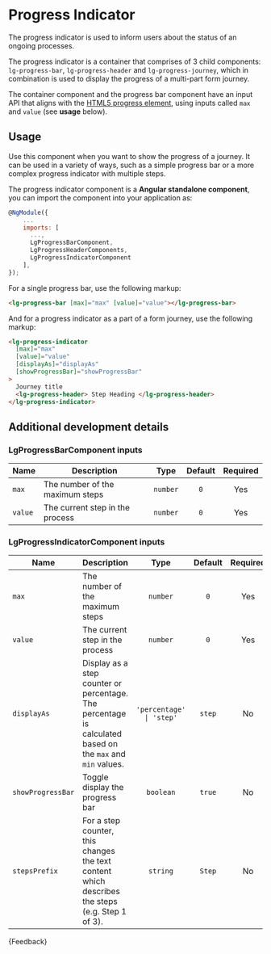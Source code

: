 
<Meta title="Components/Progress indicator/Guide" />

# Progress Indicator

<p class="standardfirst">
  The progress indicator is used to inform users about the status of an ongoing
  processes.
</p>

The progress indicator is a container that comprises of 3 child components: `lg-progress-bar`, `lg-progress-header` and `lg-progress-journey`, which in combination is used to display the progress of a multi-part form journey.

The container component and the progress bar component have an input API that aligns with the [HTML5 progress element](https://www.w3.org/WAI/tutorials/forms/multi-page/#using-the-html5-progress-element), using inputs called `max` and `value` (see **usage** below).

<div class="lg-sb-preview">
  <Story of={ProgressIndicatorStories.progressJourney} />
</div>

## Usage

Use this component when you want to show the progress of a journey. It can be used in a variety of ways, such as a simple progress bar or a more complex progress indicator with multiple steps.

The progress indicator component is a **Angular standalone component**, you can import the component into your application as:

```js
@NgModule({
    ...
    imports: [
      ...,
      LgProgressBarComponent,
      LgProgressHeaderComponents,
      LgProgressIndicatorComponent
    ],
});
```

For a single progress bar, use the following markup:

```html
<lg-progress-bar [max]="max" [value]="value"></lg-progress-bar>
```

And for a progress indicator as a part of a form journey, use the following markup:

```html
<lg-progress-indicator
  [max]="max"
  [value]="value"
  [displayAs]="displayAs"
  [showProgressBar]="showProgressBar"
>
  Journey title
  <lg-progress-header> Step Heading </lg-progress-header>
</lg-progress-indicator>
```

## Additional development details

### LgProgressBarComponent inputs

| Name    | Description                     |   Type   | Default | Required |
| ------- | ------------------------------- | :------: | :-----: | :------: |
| `max`   | The number of the maximum steps | `number` |   `0`   |   Yes    |
| `value` | The current step in the process | `number` |   `0`   |   Yes    |

### LgProgressIndicatorComponent inputs

| Name              | Description                                                                                                |           Type           | Default | Required |
| ----------------- | ---------------------------------------------------------------------------------------------------------- | :----------------------: | :-----: | :------: |
| `max`             | The number of the maximum steps                                                                            |         `number`         |   `0`   |   Yes    |
| `value`           | The current step in the process                                                                            |         `number`         |   `0`   |   Yes    |
| `displayAs`       | Display as a step counter or percentage. The percentage is calculated based on the `max` and `min` values. | `'percentage' \| 'step'` | `step`  |    No    |
| `showProgressBar` | Toggle display the progress bar                                                                            |        `boolean`         | `true`  |    No    |
| `stepsPrefix`     | For a step counter, this changes the text content which describes the steps (e.g. Step 1 of 3).            |         `string`         | `Step`  |    No    |

<Markdown>
  {Feedback}
</Markdown>
